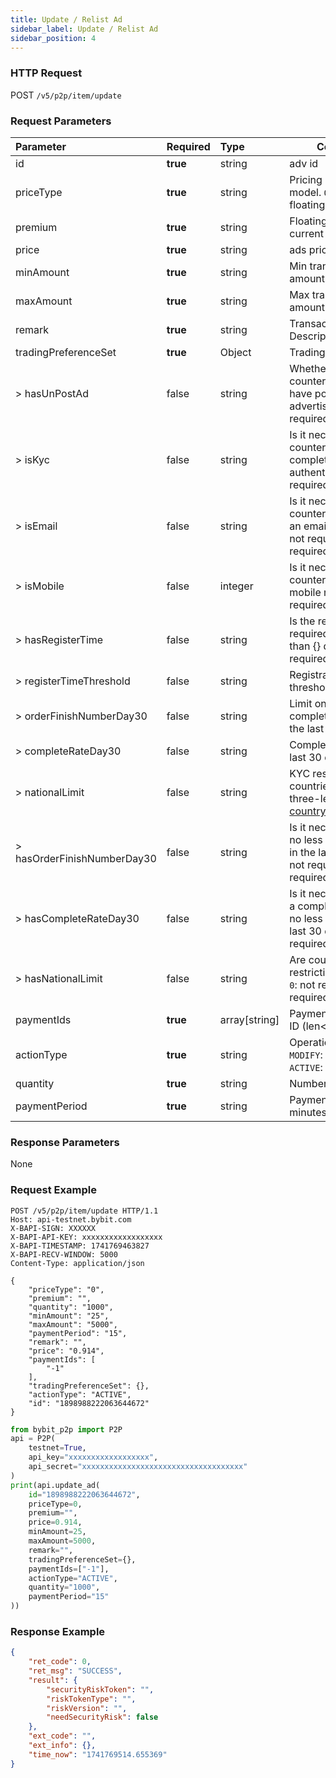 ```yaml
---
title: Update / Relist Ad
sidebar_label: Update / Relist Ad
sidebar_position: 4
---
```


### HTTP Request
POST `/v5/p2p/item/update`

### Request Parameters
| Parameter | Required | Type | Comments|
|:----- |:-------|:-----|------ |
|id|**true**|string|adv id|
|priceType|**true**|string|Pricing exchange rate model. `0`: fixed rate; `1`: floating rate|
|premium|**true**|string|Floating ratio with current exchange rate|
|price|**true**|string|ads price|
|minAmount|**true**|string|Min transaction amount|
|maxAmount|**true**|string|Max transaction amount|
|remark|**true**|string|Transaction Description(max=900)|
|tradingPreferenceSet|**true**|Object|Trading Preferences|
|> hasUnPostAd|false|string|Whether the counterparty must not have posted any advertisements. `0`: not required, `1`: required |
|> isKyc|false|string|Is it necessary for the counterparty to complete identity authentication? `0`: not required, `1`: required |
|> isEmail|false|string|Is it necessary for the counterparty to bind an email address? `0`: not required, `1`: required |
|> isMobile |false |integer | Is it necessary for the counterparty to bind a mobile number? `0`: not required`1`: required|
|> hasRegisterTime|false|string|Is the registration time required to be no less than {} days? `0`: not required, `1`: required |
|> registerTimeThreshold|false|string|Registration time threshold(Unit: Day)|
|> orderFinishNumberDay30|false|string|Limit on number of completed orders in the last 30 days|
|> completeRateDay30|false|string|Completion rate in the last 30 days|
|> nationalLimit|false|string|KYC restricted countries. Format: three-letter <a href="https://en.wikipedia.org/wiki/ISO_3166-1_alpha-3">ISO country code</a>|
|> hasOrderFinishNumberDay30|false|string|Is it necessary to have no less than {} orders in the last 30 days? `0`: not required, `1`: required |
|> hasCompleteRateDay30|false|string|Is it necessary to have a completion rate of no less than {} in the last 30 days? `0`: not required, `1`: required |
|> hasNationalLimit|false|string|Are country restrictions required? `0`: not required, `1`: required |
|paymentIds|**true**|array[string]|Payment method type ID (len<=5)|
|actionType|**true**|string|Operation type: `MODIFY`: modify ad; `ACTIVE`: reonline adv|
|quantity|**true**|string|Number of ads|
|paymentPeriod|**true**|string|Payment period (unit: minutes)|

### Response Parameters
None

### Request Example

<Tabs groupId="programming-languages">
<TabItem value="http" label="HTTP">

```http
POST /v5/p2p/item/update HTTP/1.1
Host: api-testnet.bybit.com
X-BAPI-SIGN: XXXXXX
X-BAPI-API-KEY: xxxxxxxxxxxxxxxxxx
X-BAPI-TIMESTAMP: 1741769463827
X-BAPI-RECV-WINDOW: 5000
Content-Type: application/json

{
    "priceType": "0",
    "premium": "",
    "quantity": "1000",
    "minAmount": "25",
    "maxAmount": "5000",
    "paymentPeriod": "15",
    "remark": "",
    "price": "0.914",
    "paymentIds": [
        "-1"
    ],
    "tradingPreferenceSet": {},
    "actionType": "ACTIVE",
    "id": "1898988222063644672"
}
```

</TabItem>
<TabItem value="python" label="Python">

```python
from bybit_p2p import P2P
api = P2P(
    testnet=True,
    api_key="xxxxxxxxxxxxxxxxxx",
    api_secret="xxxxxxxxxxxxxxxxxxxxxxxxxxxxxxxxxxxx"
)
print(api.update_ad(
    id="1898988222063644672",
    priceType=0,
    premium="",
    price=0.914,
    minAmount=25,
    maxAmount=5000,
    remark="",
    tradingPreferenceSet={},
    paymentIds=["-1"],
    actionType="ACTIVE",
    quantity="1000",
    paymentPeriod="15"
))
```

</TabItem>
</Tabs>

### Response Example

```json
{
    "ret_code": 0,
    "ret_msg": "SUCCESS",
    "result": {
        "securityRiskToken": "",
        "riskTokenType": "",
        "riskVersion": "",
        "needSecurityRisk": false
    },
    "ext_code": "",
    "ext_info": {},
    "time_now": "1741769514.655369"
}
```
